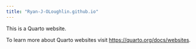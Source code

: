 ```yaml
---
title: "Ryan-J-OLoughlin.github.io"
---
```


This is a Quarto website.

To learn more about Quarto websites visit <https://quarto.org/docs/websites>.
